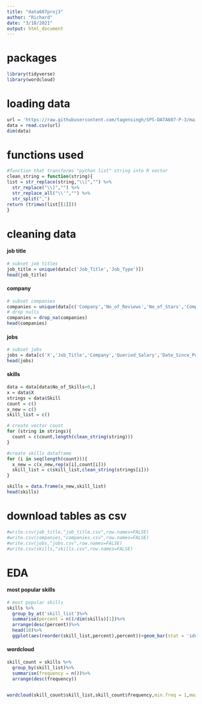 ---
title: "data607proj3"
author: "Richard"
date: "3/18/2021"
output: html_document
---
# packages
```{r}
library(tidyverse)
library(wordcloud)
```

# loading data

```{r}
url = 'https://raw.githubusercontent.com/tagensingh/SPS-DATA607-P-3/main/indeed_job_dataset.csv'
data = read.csv(url)
dim(data)
```

# functions used

```{r}
#function that transforms "python list" string into R vector
clean_string = function(string){
list = str_replace(string,"\\[","") %>%
  str_replace("\\]","") %>%
  str_replace_all("\\'","") %>%
  str_split(",")
return (trimws(list[[1]]))
}
```


# cleaning data


#### job title

```{r}
# subset job titles
job_title = unique(data[c('Job_Title','Job_Type')])
head(job_title)
```

#### company

```{r}
# subset companies
companies = unique(data[c('Company','No_of_Reviews','No_of_Stars','Company_Revenue','Company_Employees','Company_Industry')])
# drop nulls
companies = drop_na(companies)
head(companies)
```

#### jobs

```{r}
# subset jobs
jobs = data[c('X','Job_Title','Company','Queried_Salary','Date_Since_Posted','Location','Link')]
head(jobs)
```

#### skills

```{r}
data = data[data$No_of_Skills>0,]
x = data$X
strings = data$Skill
count = c()
x_new = c()
skill_list = c()

# create vector count
for (string in strings){
  count = c(count,length(clean_string(string)))
}

#create skills dataframe
for (i in seq(length(count))){
  x_new = c(x_new,rep(x[i],count[i]))
  skill_list = c(skill_list,clean_string(strings[i]))
}

skills = data.frame(x_new,skill_list)
head(skills)
```

# download tables as csv

```{r}
#write.csv(job_title,"job_title.csv",row.names=FALSE)
#write.csv(companies,"companies.csv",row.names=FALSE)
#write.csv(jobs,"jobs.csv",row.names=FALSE)
#write.csv(skills,"skills.csv",row.names=FALSE)
```

# EDA

#### most popular skills

```{r}
# most popular skills
skills %>%
  group_by_at('skill_list')%>%
  summarise(percent = n()/dim(skills)[1])%>%
  arrange(desc(percent))%>%
  head(10)%>%
  ggplot(aes(reorder(skill_list,percent),percent))+geom_bar(stat = 'identity')+coord_flip()+labs(x = 'Skills',title = "Most Desired Data Science Skills Skills")

```

#### wordcloud

```{r}
skill_count = skills %>%
  group_by(skill_list)%>%
  summarise(frequency = n())%>%
  arrange(desc(frequency))
  

wordcloud(skill_count$skill_list,skill_count$frequency,min.freq = 1,max.words=200, random.order=FALSE, rot.per=0.35,            colors=brewer.pal(8, "Dark2"))


```



